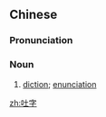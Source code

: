 ==Chinese==
{{zh-forms}}

===Pronunciation===
{{zh-pron
|m=tǔzì
|cat=n
}}

===Noun===
{{zh-noun}}

# [[diction]]; [[enunciation]]

[[zh:吐字]]